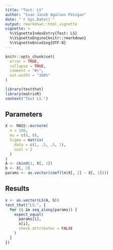 ```yaml
---
title: "Test: LS"
author: "Ivan Jacob Agaloos Pesigan"
date: "`r Sys.Date()`"
output: rmarkdown::html_vignette
vignette: >
  %\VignetteIndexEntry{Test: LS}
  %\VignetteEngine{knitr::rmarkdown}
  %\VignetteEncoding{UTF-8}
---
```



```r
knitr::opts_chunk$set(
  error = TRUE,
  collapse = TRUE,
  comment = "#>",
  out.width = "100%"
)
```



```r
library(testthat)
library(matrixR)
context("Test LS.")
```


## Parameters


```r
X <- MASS::mvrnorm(
  n = 100,
  mu = c(0, 0),
  Sigma = matrix(
    data = c(1, .5, .5, 1),
    ncol = 2
  )
)
A <- cbind(1, X[, 1])
b <- X[, 2]
params <- as.vector(coef(lm(X[, 2] ~ X[, 1])))
```


## Results


```r
x <- as.vector(LS(A, b))
test_that("LS.", {
  for (i in seq_along(params)) {
    expect_equal(
      params[i],
      x[i],
      check.attributes = FALSE
    )
  }
})
```

